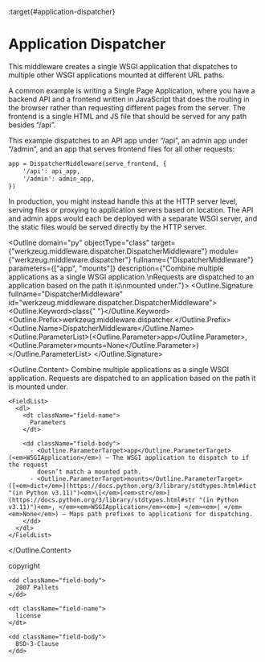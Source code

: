 :target{#application-dispatcher}

# Application Dispatcher

This middleware creates a single WSGI application that dispatches to
multiple other WSGI applications mounted at different URL paths.

A common example is writing a Single Page Application, where you have a
backend API and a frontend written in JavaScript that does the routing
in the browser rather than requesting different pages from the server.
The frontend is a single HTML and JS file that should be served for any
path besides “/api”.

This example dispatches to an API app under “/api”, an admin app
under “/admin”, and an app that serves frontend files for all other
requests:

```default
app = DispatcherMiddleware(serve_frontend, {
    '/api': api_app,
    '/admin': admin_app,
})
```

In production, you might instead handle this at the HTTP server level,
serving files or proxying to application servers based on location. The
API and admin apps would each be deployed with a separate WSGI server,
and the static files would be served directly by the HTTP server.

<Outline domain="py" objectType="class" target={"werkzeug.middleware.dispatcher.DispatcherMiddleware"} module={"werkzeug.middleware.dispatcher"} fullname={"DispatcherMiddleware"} parameters={["app", "mounts"]} description={"Combine multiple applications as a single WSGI application.\nRequests are dispatched to an application based on the path it is\nmounted under."}>
  <Outline.Signature fullname="DispatcherMiddleware" id="werkzeug.middleware.dispatcher.DispatcherMiddleware">
    <Outline.Keyword>class<span>{" "}</span></Outline.Keyword><Outline.Prefix>werkzeug.middleware.dispatcher.</Outline.Prefix><Outline.Name>DispatcherMiddleware</Outline.Name><Outline.ParameterList><span>(</span><Outline.Parameter><span className="name">app</span></Outline.Parameter>, <Outline.Parameter><span className="name">mounts</span><span>=</span><span>None</span></Outline.Parameter><span>)</span></Outline.ParameterList>
  </Outline.Signature>

  <Outline.Content>
    Combine multiple applications as a single WSGI application.
    Requests are dispatched to an application based on the path it is
    mounted under.

    <FieldList>
      <dl>
        <dt className="field-name">
          Parameters
        </dt>

        <dd className="field-body">
          - <Outline.ParameterTarget>app</Outline.ParameterTarget> (<em>WSGIApplication</em>) – The WSGI application to dispatch to if the request
            doesn’t match a mounted path.
          - <Outline.ParameterTarget>mounts</Outline.ParameterTarget> ([<em>dict</em>](https://docs.python.org/3/library/stdtypes.html#dict "(in Python v3.11)")<em>\[</em>[<em>str</em>](https://docs.python.org/3/library/stdtypes.html#str "(in Python v3.11)")<em>, </em><em>WSGIApplication</em><em>] </em><em>| </em><em>None</em>) – Maps path prefixes to applications for dispatching.
        </dd>
      </dl>
    </FieldList>
  </Outline.Content>
</Outline>

<FieldList>
  <dl>
    <dt className="field-name">
      copyright
    </dt>

    <dd className="field-body">
      2007 Pallets
    </dd>

    <dt className="field-name">
      license
    </dt>

    <dd className="field-body">
      BSD-3-Clause
    </dd>
  </dl>
</FieldList>
